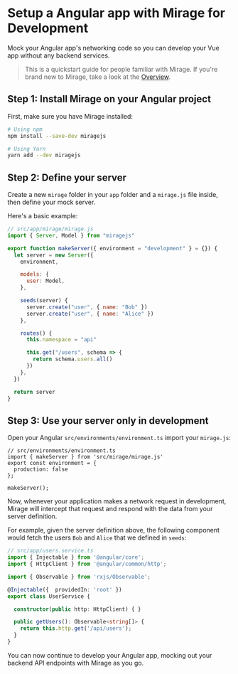 # Setup a Angular app with Mirage for Development

Mock your Angular app's networking code so you can develop your Vue app without any backend services.

> This is a quickstart guide for people familiar with Mirage. If you're brand new to Mirage, take a look at the [Overview](/docs/getting-started/overview).

## Step 1: Install Mirage on your Angular project

First, make sure you have Mirage installed:

```bash
# Using npm
npm install --save-dev miragejs

# Using Yarn
yarn add --dev miragejs
```

## Step 2: Define your server

Create a new `mirage` folder in your `app` folder and a `mirage.js` file inside, then define your mock server.

Here's a basic example:

```js
// src/app/mirage/mirage.js
import { Server, Model } from "miragejs"

export function makeServer({ environment = "development" } = {}) {
  let server = new Server({
    environment,

    models: {
      user: Model,
    },

    seeds(server) {
      server.create("user", { name: "Bob" })
      server.create("user", { name: "Alice" })
    },

    routes() {
      this.namespace = "api"

      this.get("/users", schema => {
        return schema.users.all()
      })
    },
  })

  return server
}
```

## Step 3: Use your server only in development

Open your Angular `src/environments/environment.ts` import your `mirage.js`:

```ts{4-6}
// src/environments/environment.ts
import { makeServer } from 'src/mirage/mirage.js'
export const environment = {
  production: false
};

makeServer();
```

Now, whenever your application makes a network request in development, Mirage will intercept that request and respond with the data from your server definition.

For example, given the server definition above, the following component would fetch the users `Bob` and `Alice` that we defined in `seeds`:

```ts
// src/app/users.service.ts
import { Injectable } from '@angular/core';
import { HttpClient } from '@angular/common/http';

import { Observable } from 'rxjs/Observable';

@Injectable({  providedIn: 'root' })
export class UserService {

  constructor(public http: HttpClient) { }

  public getUsers(): Observable<string[]> {
    return this.http.get('/api/users');
  }
}
```

You can now continue to develop your Angular app, mocking out your backend API endpoints with Mirage as you go.
